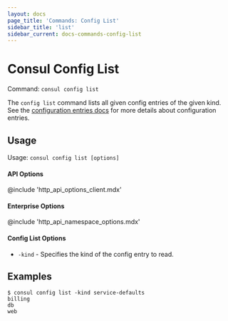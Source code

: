 ```yaml
---
layout: docs
page_title: 'Commands: Config List'
sidebar_title: 'list'
sidebar_current: docs-commands-config-list
---
```


# Consul Config List

Command: `consul config list`

The `config list` command lists all given config entries of the given kind.
See the [configuration entries docs](/docs/agent/config_entries) for more
details about configuration entries.

## Usage

Usage: `consul config list [options]`

#### API Options

@include 'http_api_options_client.mdx'

#### Enterprise Options

@include 'http_api_namespace_options.mdx'

#### Config List Options

- `-kind` - Specifies the kind of the config entry to read.

## Examples

    $ consul config list -kind service-defaults
    billing
    db
    web
